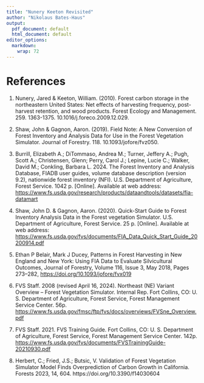 ```yaml
---
title: "Nunery Keeton Revisited"
author: "Nikolaus Bates-Haus"
output:
  pdf_document: default
  html_document: default
editor_options:
  markdown:
    wrap: 72
---
```


# References

1.  Nunery, Jared & Keeton, William. (2010). Forest carbon storage in
    the northeastern United States: Net effects of harvesting frequency,
    post-harvest retention, and wood products. Forest Ecology and
    Management. 259. 1363-1375. 10.1016/j.foreco.2009.12.029.

2.  Shaw, John & Gagnon, Aaron. (2019). Field Note: A New Conversion of
    Forest Inventory and Analysis Data for Use in the Forest Vegetation
    Simulator. Journal of Forestry. 118. 10.1093/jofore/fvz050.

3.  Burrill, Elizabeth A.; DiTommaso, Andrea M.; Turner, Jeffery A.;
    Pugh, Scott A.; Christensen, Glenn; Perry, Carol J.; Lepine, Lucie
    C.; Walker, David M.; Conkling, Barbara L. 2024. The Forest
    Inventory and Analysis Database, FIADB user guides, volume database
    description (version 9.2), nationwide forest inventory (NFI). U.S.
    Department of Agriculture, Forest Service. 1042 p. [Online].
    Available at web address:
    <https://www.fs.usda.gov/research/products/dataandtools/datasets/fia-datamart>

4.  Shaw, John D. & Gagnon, Aaron. (2020). Quick-Start Guide to Forest
    Inventory Analysis Data in the Forest vegetation Simulator. U.S.
    Department of Agriculture, Forest Service. 25 p. [Online]. Available
    at web address:
    <https://www.fs.usda.gov/fvs/documents/FIA_Data_Quick_Start_Guide_20200914.pdf>

5.  Ethan P Belair, Mark J Ducey, Patterns in Forest Harvesting in New
    England and New York: Using FIA Data to Evaluate Silvicultural
    Outcomes, Journal of Forestry, Volume 116, Issue 3, May 2018, Pages
    273–282, <https://doi.org/10.1093/jofore/fvx019>

6.  FVS Staff. 2008 (revised April 16, 2024). Northeast (NE) Variant
    Overview – Forest Vegetation Simulator. Internal Rep. Fort Collins,
    CO: U. S. Department of Agriculture, Forest Service, Forest
    Management Service Center. 56p. 
    <https://www.fs.usda.gov/fmsc/ftp/fvs/docs/overviews/FVSne_Overview.pdf>

7.  FVS Staff. 2021. FVS Training Guide. Fort Collins,
    CO: U. S. Department of Agriculture, Forest Service, Forest
    Management Service Center. 142p. 
    <https://www.fs.usda.gov/fvs/documents/FVSTrainingGuide-20210930.pdf>
    
8.  Herbert, C.; Fried, J.S.; Butsic, V. Validation of Forest Vegetation
    Simulator Model Finds Overprediction of Carbon Growth in California.
    Forests 2023, 14, 604. https://doi.org/10.3390/f14030604